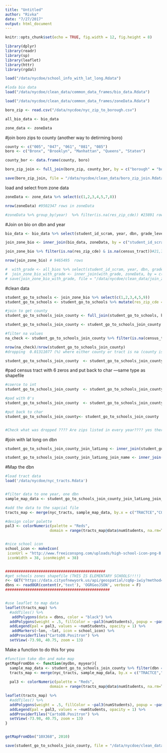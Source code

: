 ```yaml
---
title: "Untitled"
author: "Rivka"
date: "7/27/2017"
output: html_document
---
```


```r
knitr::opts_chunk$set(echo = TRUE, fig.width = 12, fig.height = 8)

library(dplyr)
library(readr)
library(sp)
library(leaflet)
library(httr)
library(rgdal)
```


```r

load("/data/nycdoe/school_info_with_lat_long.Rdata")

#loda bio data 
load("/data/nycdoe/clean_data/common_data_frames/bio_data.Rdata")

load("/data/nycdoe/clean_data/common_data_frames/zoneData.Rdata")

boro_zip <- read.csv("/data/nycdoe/nyc_zip_to_borough.csv")

all_bio_data <- bio_data

zone_data <- zoneData
```

#join boro zips to county (another way to detirming boro)
```r
county <- c("005", "047", "061", "081", "085")
boro <- c("Bronx", "Brooklyn", "Manhattan", "Queens", "Staten")

county_bor <- data.frame(county, boro)

boro_zip_join <- full_join(boro_zip, county_bor, by = c("borough" = "boro"))

save(boro_zip_join, file = "/data/nycdoe/clean_data/boro_zip_join.Rdata")

```

load and select from zone data
```r

zoneData <- zone_data %>% select(c(1,2,3,4,5,7,8))

nrow(zoneData) #9502347 rows in zoneData

#zoneData %>% group_by(year)  %>% filter(is.na(res_zip_cde)) #23891 rowa
```

#Join on bio on dbn and year
```r

bio_data <- bio_data %>% select(student_id_scram, year, dbn, grade_level)

join_zone_bio <- inner_join(bio_data, zoneData, by = c("student_id_scram", "year"))

join_zone_bio %>% filter(is.na(res_zip_cde) & is.na(census_tract))#21,780

nrow(join_zone_bio) # 9465495  rows

#  with_grade <- all_bios %>% select(student_id_scram, year, dbn, grade_level)
#  join_zone_bio_with_grade <- inner_join(with_grade, zoneData, by = c("student_id_scram", "year"))
# save(join_zone_bio_with_grade, file = "/data/nycdoe/clean_data/join_zone_bio_grade.Rdata")

```

#clean data
```r
student_go_to_schools <- join_zone_bio %>% select(c(1,2,3,4,5,9))
student_go_to_schools <- student_go_to_schools %>% mutate(res_zip_cde = as.integer(res_zip_cde))

#join to get county
student_go_to_schools_join_county <- full_join(student_go_to_schools, boro_zip_join, by = c("res_zip_cde" = "zipcode"))

student_go_to_schools_join_county <- student_go_to_schools_join_county %>% group_by(year, dbn, census_tract, county) %>% summarise(numStudents = n())

#filter na values
na_check <- student_go_to_schools_join_county %>% filter(is.na(census_tract) | is.na(county))

nrow(na_check)/nrow(student_go_to_schools_join_county)
#dropping  0.01311077 (%) where either county or tract is na (county is na when there was no zip code)

student_go_to_schools_join_county  <- student_go_to_schools_join_county %>% filter(!is.na(census_tract) | !is.na(county))


```

#pad census tract with 6 zeros and put back to char ---same type as shapefile
```r

#coerce to int
student_go_to_schools_join_county  <- student_go_to_schools_join_county %>% ungroup()  %>% mutate(census_tract = as.integer(census_tract))

#pad with 0's
student_go_to_schools_join_county  <- student_go_to_schools_join_county  %>% mutate(census_tract =  sprintf("%06d", census_tract))

#put back to char
student_go_to_schools_join_county<- student_go_to_schools_join_county  %>% mutate(census_tract = as.character(census_tract))


#Check what was dropped ???? Are zips listed in every year???? yes there are zips every year, a negligible amount were dropped (they had no data at all)
```


#join with lat long on dbn
```r
student_go_to_schools_join_county_join_latLong <- inner_join(student_go_to_schools_join_county, lat_long, by = "dbn")

student_go_to_schools_join_county_join_latLong_join_name <- inner_join(student_go_to_schools_join_county_join_latLong, school_info, by = c("dbn" = "ATS System Code"))
```


#Map the dbn
```r
#load tract data
load('/data/nycdoe/nyc_tracts.Rdata')


#filter data to one year, one dbn
sample_map_data <- student_go_to_schools_join_county_join_latLong_join_name %>% filter(dbn =='02M475' & year ==2009)

#add the data to the sapcial file 
tracts_map <- merge(nyc_tracts, sample_map_data, by.x = c("TRACTCE","COUNTYFP"), by.y =c("census_tract", "county"))

#design color palette
pal3 <- colorNumeric(palette = "Reds",
                    domain = range(tracts_map@data$numStudents, na.rm=T), na.color = "#cccccc")


#nice school icon
school_icon <- makeIcon(
 iconUrl = "http://www.freeiconspng.com/uploads/high-school-icon-png-8.png",
 iconWidth = 38, iconHeight = 38)


#############################################
#get schools zones shapefile (THIS IS ELEMENTARY SCHOOLS!!!!)
r<- GET("https://data.cityofnewyork.us/api/geospatial/cq6p-iwiy?method=export&format=GeoJSON")
dbns <- readOGR(content(r,'text'), 'OGRGeoJSON', verbose = F)
###############################################


#use leaflet to map data
leaflet(tracts_map) %>%
  #addTiles() %>% 
   addPolygons(data = dbns, color = "black") %>%
  addPolygons(weight = .5, fillColor = ~pal3(numStudents), popup = ~paste("Number of Students:", numStudents, "\nCensus Tract:", TRACTCE), fillOpacity = .7) %>% 
  addLegend(pal = pal3, values = ~numStudents, opacity = 1) %>%
   addMarkers(~lon, ~lat, icon = school_icon) %>%
  addProviderTiles("CartoDB.Positron") %>%
  setView(-73.98, 40.75, zoom = 13)

```

Make a function to do this for you
```r

#function take dbn and make map
getMapFromDbn <- function(mydbn, myyear){
  sample_map_data <- student_go_to_schools_join_county %>% filter(dbn == mydbn & year == myyear)
  tracts_map <- merge(nyc_tracts, sample_map_data, by.x = c("TRACTCE","COUNTYFP"), by.y =c("census_tract", "county"))
  
  pal3 <- colorNumeric(palette = "Reds",
                    domain = range(tracts_map@data$numStudents, na.rm=T), na.color = "#cccccc")

leaflet(tracts_map) %>%
  #addTiles() %>% 
  addPolygons(weight = .5, fillColor = ~pal3(numStudents), popup = ~paste("Number of Students:", numStudents, "\nCensus Tract:", TRACTCE), fillOpacity = .7) %>% 
  addLegend(pal = pal3, values = ~numStudents, opacity = 1) %>%
  addProviderTiles("CartoDB.Positron") %>%
  setView(-73.98, 40.75, zoom = 13)
}


getMapFromDbn("10X368", 2010)

```

```r
save(student_go_to_schools_join_county, file = "/data/nycdoe/clean_data/students_go_to_school_join_county.Rdata")
```





